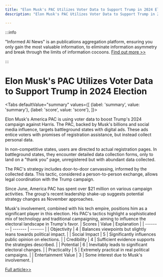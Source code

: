 ```yaml
---
title: "Elon Musk's PAC Utilizes Voter Data to Support Trump in 2024 Election"
description: "Elon Musk's PAC Utilizes Voter Data to Support Trump in 2024 Election"

---
```



:::info

"Informed AI News" is an publications aggregation platform, ensuring you only gain the most valuable information, to eliminate information asymmetry and break through the limits of information cocoons.  [Find out more >>](/)

:::

# Elon Musk's PAC Utilizes Voter Data to Support Trump in 2024 Election


<Tabs
	defaultValue="summary"
	values={[
	{label: 'summary', value: 'summary'},
	{label: 'score', value: 'score'},
]}>
<TabItem value="summary">


Elon Musk's America PAC is using voter data to boost Trump's 2024 campaign against Harris. The PAC, backed by Musk's billions and social media influence, targets battleground states with digital ads. These ads entice voters with promises of registration assistance, but instead collect personal data.

In non-competitive states, users are directed to actual registration pages. In battleground states, they encounter detailed data collection forms, only to land on a "thank you" page, unregistered but with abundant data collected.

The PAC's strategy includes door-to-door canvassing, informed by the collected data. This tactic, considered a person-to-person exchange, allows legal coordination with the Trump campaign.

Since June, America PAC has spent over $21 million on various campaign activities. The group's recent leadership shake-up suggests potential strategy changes as November approaches.

Musk's involvement, combined with his tech empire, positions him as a significant player in this election. His PAC's tactics highlight a sophisticated mix of technology and traditional campaigning, aiming to influence the electoral landscape in Trump's favor.
</TabItem>
<TabItem value="score">
	| Scores     | Value   | Explanation |
	| -------- | ------- | ------- |
	| Objectivity  | 4    | Balances viewpoints but slightly leans towards political impact.    |
	| Social Impact | 5     | Significantly influences public opinion on elections.    |
	| Credibility    | 4    | Sufficient evidence supports the strategies described.    |
	| Potential    | 6    | Inevitably leads to significant electoral changes.    |
	| Practicality    | 5    | Extremely practical in real political campaigns.    |
	| Entertainment Value    | 3    | Some interest due to Musk's involvement.    |
</TabItem>
</Tabs>

[Full article>>](https://www.cnbc.com/2024/08/02/elon-musk-pac-voter-data-trump-harris.html)

